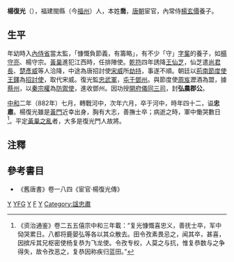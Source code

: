 '''楊復光'''（{{bd|842年||883年||catIdx=Y}}），福建閩縣（今[[福州|福州]]）人，本姓'''喬'''，[[唐朝|唐朝]]宦官，內常侍[[楊玄價|楊玄價]]養子。
==生平==
年幼時入[[內侍省|內侍省]]當太監，「慷慨負節義，有籌略」，有不少「守」[[字輩|字輩]]的養子，如[[楊守亮|楊守亮]]、楊守宗。[[黃巢|黃巢]]進犯江西時，任排陣使。[[乾符|乾符]]四年誘降[[王仙芝|王仙芝]]，仙芝遣[[尚君長|尚君長]]、[[楚彥威|楚彥威]]等人洽降，中途為唐招討使[[宋威|宋威]]所[[劫持|劫持]]，事遂不順。朝廷以[[荊南節度使|荊南節度使]][[王铎_(唐朝)|王鐸]]為[[招討使|招討使]]，取代宋威。復光監[[忠武軍|忠武軍]]，[[屯于|屯于]][[鄧州|鄧州]]。與節度使[[周岌|周岌]]瀝酒為盟，據[[蔡州_(隋朝)|蔡州]]，以[[秦宗權|秦宗權]]為[[防禦使|防禦使]]，進收鄧州。因功授[[開府儀同三司|開府儀同三司]]，封'''弘農郡公'''。

[[中和_(唐朝)|中和]]二年（882年）七月，轉戰河中，次年六月，卒于河中，時年四十二，谥'''忠肅'''。楊復光雖是[[黃門|黃門]]近幸出身，胸有大志，善撫士卒；病逝之時，軍中慟哭數日<ref>《资治通鉴》卷二五五僖宗中和三年載：“复光慷慨喜忠义，善抚士卒，军中恸哭累日。八都将鹿晏弘等各以其众散去。田令孜素畏忌之，闻其卒，甚喜，因摈斥其兄枢密使杨复恭为飞龙使。令孜专权，人莫之与抗，惟复恭数与之争得失，故令孜恶之，复恭因称疾归蓝田。”</ref>。平定[[黃巢之亂|黃巢之亂]]者，大多是復光門人故將。

==注釋==
<div class="references-small">
<references />
</div>
==參考書目==
* 《舊唐書》卷一八四《宦官·楊復光傳》
[[Category:唐朝軍事人物|Y]]
[[Category:唐朝宦官|YFG]]
[[Category:福州人|Y]]
[[Category:杨姓|F]]
[[Category:唐朝郡公|Y]]
[[Category:諡忠肅|Category:諡忠肅]]